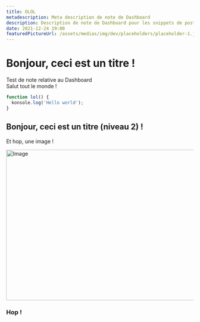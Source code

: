 ```yaml
---
title: OLOL
metadescription: Meta description de note de Dashboard
description: Description de note de Dashboard pour les snippets de posts
date: 2021-12-24 19:00
featuredPictureUrl: /assets/medias/img/dev/placeholders/placeholder-1.jpeg
---
```


# Bonjour, ceci est un titre !

Test de note relative au Dashboard  
Salut tout le monde !

```ts
function lol() {
  konsole.log('Hello world');
}
```

## Bonjour, ceci est un titre (niveau 2) !

Et hop, une image !

<Image src="/assets/medias/img/vectors/logo/rtm-full-body.svg" width="718" height="404" alt="Image" priority />

### Hop !

&nbsp;  
&nbsp;  
&nbsp;

<InviteTheBotButton />
